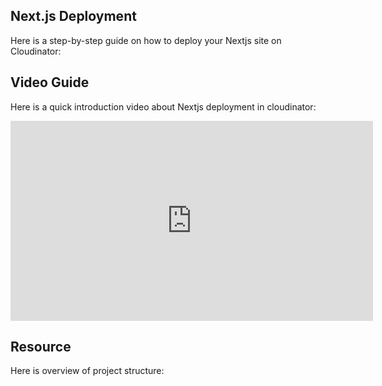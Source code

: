 
## <span className="text-purple-700 font-bold">Next.js Deployment</span>

Here is a step-by-step guide on how to deploy your Nextjs site on Cloudinator: 

<NextjsDeployGuide />

## <span className="text-purple-700 font-bold">Video Guide</span>

Here is a quick introduction video about Nextjs deployment in cloudinator:

<div style={{ display: 'flex', justifyContent: 'center', margin: '20px 0' }}>
  <iframe
    width="580"
    height="320"
    src="https://www.youtube.com/embed/kIpW8ZkfsYs"
    frameBorder="0"
    allow="accelerometer; autoplay; clipboard-write; encrypted-media; gyroscope; picture-in-picture"
    allowFullScreen
    style={{ border: '1px solid #ccc', borderRadius: '8px' }}
  ></iframe>
</div>

## <span className="text-purple-700 font-bold">Resource</span>

Here is overview of project structure:

<div className="p-4">
  <NextjsGitHubLink 
    repoUrl="https://github.com/VathanakSol/basic-nextjs.git" 
    repoName="basic-nextjs"
  />
</div>